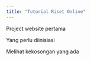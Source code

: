 ---
title: "Tutorial Riset Online"
---

Project website pertama

Yang perlu diinisiasi

Melihat kekosongan yang ada